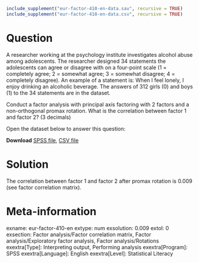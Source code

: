 ```r
include_supplement("eur-factor-410-en-data.sav", recursive = TRUE)
include_supplement("eur-factor-410-en-data.csv", recursive = TRUE)
```

Question
========
A researcher working at the psychology institute investigates alcohol abuse among adolescents. The researcher designed 34 statements the adolescents can agree or disagree with on a four-point scale (1 = completely agree; 2 = somewhat agree; 3 = somewhat disagree; 4 = completely disagree). An example of a statement is: When I feel lonely, I enjoy drinking an alcoholic beverage. The answers of 312 girls (0) and boys (1) to the 34 statements are in the dataset. 

Conduct a factor analysis with principal axis factoring with 2 factors and a non-orthogonal promax rotation. What is the correlation between factor 1 and factor 2? (3 decimals)

Open the dataset below to answer this question:

**Download** [SPSS file](eur-factor-410-en-data.sav), [CSV file](eur-factor-410-en-data.csv)


Solution
========
The correlation between factor 1 and factor 2 after promax rotation is 0.009 (see factor correlation matrix).


Meta-information
================
exname: eur-factor-410-en
extype: num
exsolution: 0.009
extol: 0
exsection: Factor analysis/Factor correlation matrix, Factor analysis/Exploratory factor analysis, Factor analysis/Rotations
exextra[Type]: Interpreting output, Performing analysis
exextra[Program]: SPSS
exextra[Language]: English
exextra[Level]: Statistical Literacy
